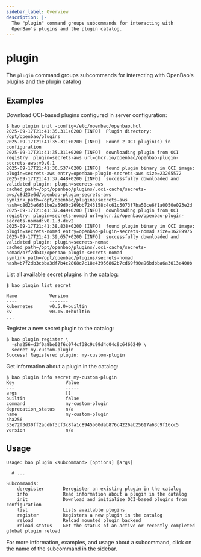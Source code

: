 ```yaml
---
sidebar_label: Overview
description: |-
  The "plugin" command groups subcommands for interacting with
  OpenBao's plugins and the plugin catalog.
---
```


# plugin

The `plugin` command groups subcommands for interacting with OpenBao's plugins and
the plugin catalog

## Examples

Download OCI-based plugins configured in server configuration:

```shell-session
$ bao plugin init -config=/etc/openbao/openbao.hcl
2025-09-17T21:41:35.311+0200 [INFO]  Plugin directory: /opt/openbao/plugins
2025-09-17T21:41:35.311+0200 [INFO]  Found 2 OCI plugin(s) in configuration
2025-09-17T21:41:35.311+0200 [INFO]  downloading plugin from OCI registry: plugin=secrets-aws url=ghcr.io/openbao/openbao-plugin-secrets-aws:v0.0.1
2025-09-17T21:41:36.537+0200 [INFO]  found plugin binary in OCI image: plugin=secrets-aws entry=openbao-plugin-secrets-aws size=23265572
2025-09-17T21:41:37.448+0200 [INFO]  successfully downloaded and validated plugin: plugin=secrets-aws cached_path=/opt/openbao/plugins/.oci-cache/secrets-aws/c8d23e6d/openbao-plugin-secrets-aws symlink_path=/opt/openbao/plugins/secrets-aws hash=c8d23e6d31be2a59d0c269bb7243158c4c61c5073f7ba50ce6f1a0050e023e2d
2025-09-17T21:41:37.449+0200 [INFO]  downloading plugin from OCI registry: plugin=secrets-nomad url=ghcr.io/openbao/openbao-plugin-secrets-nomad:v0.1.3-dev2
2025-09-17T21:41:38.838+0200 [INFO]  found plugin binary in OCI image: plugin=secrets-nomad entry=openbao-plugin-secrets-nomad size=16289976
2025-09-17T21:41:39.657+0200 [INFO]  successfully downloaded and validated plugin: plugin=secrets-nomad cached_path=/opt/openbao/plugins/.oci-cache/secrets-nomad/b7f2db3c/openbao-plugin-secrets-nomad symlink_path=/opt/openbao/plugins/secrets-nomad hash=b7f2db3cbba3df7b4c2868c7c18e43956862b7cd69f90a96bdbba6a3013e400b
```

List all available secret plugins in the catalog:

```shell-session
$ bao plugin list secret

Name            Version
----            -------
kubernetes      v0.5.0+builtin
kv              v0.15.0+builtin
...
```

Register a new secret plugin to the catalog:

```shell-session
$ bao plugin register \
  -sha256=d3f0a8be02f6c074cf38c9c99d4d04c9c6466249 \
  secret my-custom-plugin
Success! Registered plugin: my-custom-plugin
```

Get information about a plugin in the catalog:

```shell-session
$ bao plugin info secret my-custom-plugin
Key                   Value
---                   -----
args                  []
builtin               false
command               my-custom-plugin
deprecation_status    n/a
name                  my-custom-plugin
sha256                33e72f3d30ff2acdbf3cf3c8fa1c8945b60dab876c4226ab25617a63c9f16cc5
version               n/a
```

## Usage

```text
Usage: bao plugin <subcommand> [options] [args]

  # ...

Subcommands:
    deregister       Deregister an existing plugin in the catalog
    info             Read information about a plugin in the catalog
    init             Download and initialize OCI-based plugins from configuration
    list             Lists available plugins
    register         Registers a new plugin in the catalog
    reload           Reload mounted plugin backend
    reload-status    Get the status of an active or recently completed global plugin reload
```

For more information, examples, and usage about a subcommand, click on the name
of the subcommand in the sidebar.
